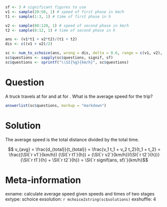 ```r
sf <- 3 # significant figures to use
v1 <- sample(20:50, 1) # speed of first phase in km/h
t1 <- sample(1:3, 1) # time of first phase in h

v2 <- sample(80:120, 1) # speed of second phase in km/h
t2 <- sample(8:12, 1) # time of second phase in h

ans <- (v1*t1 + v2*t2)/(t1 + t2)
dis <- c((v1 + v2)/2)

sc <- num_to_schoice(ans, wrong = dis, delta = 0.6, range = c(v1, v2), format = FALSE)
sc$questions <- sapply(sc$questions, signif, sf)
sc$questions <- sprintf("\\SI{%g}{km/h}", sc$questions)
```

Question
========
A truck travels at \SI{`r v1`}{km/h} for \SI{`r t1`}{hours} and at \SI{`r v2`}{km/h} for \SI{`r t2`}{hours}. What is the average speed for the trip?

```r
answerlist(sc$questions, markup = "markdown")
```

Solution
========
The average speed is the total distance divided by the total time.

$$ v_{avg} = \frac{d_{total}}{t_{total}} = \frac{v_1 t_1 + v_2 t_2}{t_1 + t_2} = \frac{(\SI{`r v1`}{km/h}) (\SI{`r t1`}{h}) + (\SI{`r v2`}{km/h})(\SI{`r t2`}{h})}{\SI{`r t1`}{h} + \SI{`r t2`}{h}} = \SI{`r signif(ans, sf)`}{km/h}$$

Meta-information
================
exname: calculate average speed given speeds and times of two stages
extype: schoice
exsolution: `r mchoice2string(sc$solutions)`
exshuffle: 4
